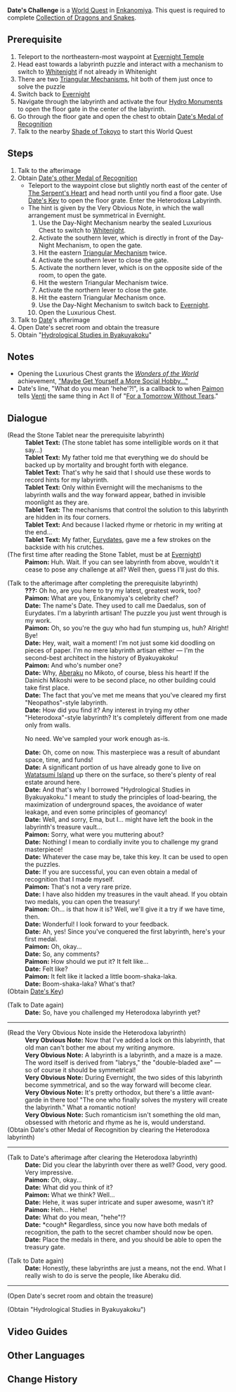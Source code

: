 {{Quest Infobox
|image         = World Quest Date's Challenge.png
|type          = World
|region        = Inazuma
|area          = Enkanomiya
|summary       = 
|requirement   = [[The Subterranean Trials of Drake and Serpent]]
|characters    = Date; Paimon; Traveler
|startLocation = [[Evernight Temple]], [[Enkanomiya]], [[Inazuma]]
|prev          = 
|next          = 
|exp           = 200
|primogems     = 30
|other         = {{Card|Hero's Wit|2}}
}}
'''Date's Challenge''' is a [[World Quest]] in [[Enkanomiya]]. This quest is required to complete [[Collection of Dragons and Snakes]].

==Prerequisite==
# Teleport to the northeastern-most waypoint at [[Evernight Temple]]
# Head east towards a labyrinth puzzle and interact with a mechanism to switch to [[Whitenight]] if not already in Whitenight
# There are two [[Triangular Mechanism]]s, hit both of them just once to solve the puzzle
# Switch back to [[Evernight]]
# Navigate through the labyrinth and activate the four [[Hydro Monument]]s to open the floor gate in the center of the labyrinth.
# Go through the floor gate and open the chest to obtain [[Date's Medal of Recognition]]
# Talk to the nearby [[Shade of Tokoyo]] to start this World Quest

==Steps==
# Talk to the afterimage
# Obtain [[Date's Medal of Recognition|Date's other Medal of Recognition]]
#* Teleport to the waypoint close but slightly north east of the center of [[The Serpent's Heart]] and head north until you find a floor gate. Use [[Date's Key]] to open the floor grate. Enter the Heterodoxa Labyrinth.
#* The hint is given by the Very Obvious Note, in which the wall arrangement must be symmetrical in Evernight.
#*# Use the Day-Night Mechanism nearby the sealed Luxurious Chest to switch to [[Whitenight]].
#*# Activate the southern lever, which is directly in front of the Day-Night Mechanism, to open the gate.
#*# Hit the eastern [[Triangular Mechanisms|Triangular Mechanism]] twice.
#*# Activate the southern lever to close the gate.
#*# Activate the northern lever, which is on the opposite side of the room, to open the gate.
#*# Hit the western Triangular Mechanism twice.
#*# Activate the northern lever to close the gate.
#*# Hit the eastern Triangular Mechanism once.
#*# Use the Day-Night Mechanism to switch back to [[Evernight]].
#*# Open the Luxurious Chest.
# Talk to [[Date]]'s afterimage
# Open Date's secret room and obtain the treasure
# Obtain "[[Hydrological Studies in Byakuyakoku]]"

==Notes==
* Opening the Luxurious Chest grants the ''[[Wonders of the World]]'' achievement, [["Maybe Get Yourself a More Social Hobby..."]]
* Date's line, "What do you mean 'hehe'?!", is a callback to when [[Paimon]] tells [[Venti]] the same thing in Act II of "[[For a Tomorrow Without Tears]]."

==Dialogue==
{{Quest Description|You decide to take on this labyrinth challenge.}}
{{Dialogue start}}
;(Read the Stone Tablet near the prerequisite labyrinth)
:'''Tablet Text:''' (The stone tablet has some intelligible words on it that say...)
:'''Tablet Text:''' My father told me that everything we do should be backed up by mortality and brought forth with elegance.
:'''Tablet Text:''' That's why he said that I should use these words to record hints for my labyrinth.
:'''Tablet Text:''' Only within Evernight will the mechanisms to the labyrinth walls and the way forward appear, bathed in invisible moonlight as they are.
:'''Tablet Text:''' The mechanisms that control the solution to this labyrinth are hidden in its four corners.
:'''Tablet Text:''' And because I lacked rhyme or rhetoric in my writing at the end...
:'''Tablet Text:''' My father, [[Eurydates]], gave me a few strokes on the backside with his crutches.
;(The first time after reading the Stone Tablet, must be at [[Evernight]])
:'''Paimon:''' Huh. Wait. If you can see labyrinth from above, wouldn't it cease to pose any challenge at all? Well then, guess I'll just do this.

;(Talk to the afterimage after completing the prerequisite labyrinth)
:'''???:''' Oh ho, are you here to try my latest, greatest work, too?
:'''Paimon:''' What are you, Enkanomiya's celebrity chef?
:'''Date:''' The name's Date. They used to call me Daedalus, son of Eurydates. I'm a labyrinth artisan! The puzzle you just went through is my work.
:'''Paimon:''' Oh, so you're the guy who had fun stumping us, huh? Alright! Bye!
:'''Date:''' Hey, wait, wait a moment! I'm not just some kid doodling on pieces of paper. I'm no mere labyrinth artisan either &mdash; I'm the second-best architect in the history of Byakuyakoku!
:'''Paimon:''' And who's number one?
:'''Date:''' Why, [[Aberaku]] no Mikoto, of course, bless his heart! If the Dainichi Mikoshi were to be second place, no other building could take first place.
:'''Date:''' The fact that you've met me means that you've cleared my first "Neopathos"-style labyrinth.
:'''Date:''' How did you find it? Any interest in trying my other "Heterodoxa"-style labyrinth? It's completely different from one made only from walls.
:{{DIcon}} No need. We've sampled your work enough as-is.
:'''Date:''' Oh, come on now. This masterpiece was a result of abundant space, time, and funds!
:'''Date:''' A significant portion of us have already gone to live on [[Watatsumi Island]] up there on the surface, so there's plenty of real estate around here.
:'''Date:''' And that's why I borrowed "Hydrological Studies in Byakuyakoku." I meant to study the principles of load-bearing, the maximization of underground spaces, the avoidance of water leakage, and even some principles of geomancy!
:'''Date:''' Well, and sorry, Ema, but I... might have left the book in the labyrinth's treasure vault...
:'''Paimon:''' Sorry, what were you muttering about?
:'''Date:''' Nothing! I mean to cordially invite you to challenge my grand masterpiece!
:'''Date:''' Whatever the case may be, take this key. It can be used to open the puzzles.
:'''Date:''' If you are successful, you can even obtain a medal of recognition that I made myself.
:'''Paimon:''' That's not a very rare prize.
:'''Date:''' I have also hidden my treasures in the vault ahead. If you obtain two medals, you can open the treasury!
:'''Paimon:''' Oh... is that how it is? Well, we'll give it a try if we have time, then.
:'''Date:''' Wonderful! I look forward to your feedback.
:'''Date:''' Ah, yes! Since you've conquered the first labyrinth, here's your first medal.
:'''Paimon:''' Oh, okay...
:'''Date:''' So, any comments?
:'''Paimon:''' How should we put it? It felt like...
:'''Date:''' Felt like?
:'''Paimon:''' It felt like it lacked a little boom-shaka-laka.
:'''Date:''' Boom-shaka-laka? What's that?
;(Obtain [[Date's Key]])

;(Talk to Date again)
:'''Date:''' So, have you challenged my Heterodoxa labyrinth yet?

----
;(Read the Very Obvious Note inside the Heterodoxa labyrinth)
:'''Very Obvious Note:''' Now that I've added a lock on this labyrinth, that old man can't bother me about my writing anymore.
:'''Very Obvious Note:''' A labyrinth is a labyrinth, and a maze is a maze. The word itself is derived from "labrys," the "double-bladed axe" — so of course it should be symmetrical!
:'''Very Obvious Note:''' During Evernight, the two sides of this labyrinth become symmetrical, and so the way forward will become clear.
:'''Very Obvious Note:''' It's pretty orthodox, but there's a little avant-garde in there too! "The one who finally solves the mystery will create the labyrinth." What a romantic notion!
:'''Very Obvious Note:''' Such romanticism isn't something the old man, obsessed with rhetoric and rhyme as he is, would understand.
;(Obtain Date's other Medal of Recognition by clearing the Heterodoxa labyrinth)

----
;(Talk to Date's afterimage after clearing the Heterodoxa labyrinth)
:'''Date:''' Did you clear the labyrinth over there as well? Good, very good. Very impressive.
:'''Paimon:''' Oh, okay...
:'''Date:''' What did you think of it?
:'''Paimon:''' What we think? Well...
:'''Date:''' Hehe, it was super intricate and super awesome, wasn't it?
:'''Paimon:''' Heh... Hehe!
:'''Date:''' What do you mean, "hehe"!?
:'''Date:''' *cough* Regardless, since you now have both medals of recognition, the path to the secret chamber should now be open.
:'''Date:''' Place the medals in there, and you should be able to open the treasury gate.

;(Talk to Date again)
:'''Date:''' Honestly, these labyrinths are just a means, not the end. What I really wish to do is serve the people, like Aberaku did.

----
;(Open Date's secret room and obtain the treasure)

;(Obtain "Hydrological Studies in Byakuyakoku")
{{Dialogue end}}

==Video Guides==
{{EVT
|video1   = https://youtu.be/7HaCoq20H7U
|caption1 = Date's Challenge Guide
}}

==Other Languages==
{{Other Languages
|en      = Date's Challenge
|zhs     = 伊达的挑战状
|zhs_rm  = Yīdá de Tiǎozhàn Zhuàng
|zht     = 伊達的挑戰狀
|zht_rm  = Yīdá de Tiǎozhàn Zhuàng
|zh_tl   = Date's Challenge
|ja      = 伊達の挑戦状
|ja_rm   = Date no Chousenjou
|ja_tl   = Date's Challenge
|ko      = 다테의 도전장
|ko_rm   = Date-ui Dojeonjang
|ko_tl   = Date's Challenge
|es      = El desafío de Date
|es_tl   = Date's Challenge
|fr      = Le défi de Date
|fr_tl   = Date's Challenge
|ru      = Испытание Датэ
|ru_tl   = 
|th      = การท้าทายของ Date
|th_rm   = Kan Tha Thai khong Date
|th_tl   = Date's Challenge
|vi      = Khiêu Chiến Của Date
|vi_tl   = Date’s Challenge
|de      = Dates Herausforderung
|de_tl   = Date's Challenge
|id      = Tantangan Date
|id_tl   = Date's Challenge
|pt      = Desafio de Date
|pt_tl   = 
}}

==Change History==
{{Change History|2.4}}